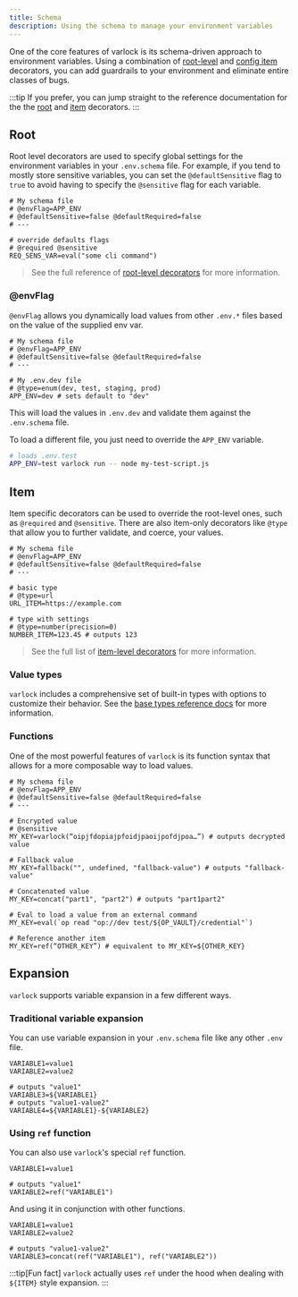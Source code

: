 ```yaml
---
title: Schema
description: Using the schema to manage your environment variables
---
```


One of the core features of varlock is its schema-driven approach to environment variables. Using a combination of [root-level](/reference/root-decorators) and [config item](/reference/item-decorators) decorators, you can add guardrails to your environment and eliminate entire classes of bugs. 

:::tip
If you prefer, you can jump straight to the reference documentation for the the [root](/reference/root-decorators) and [item](reference/item-decorators) decorators. 
:::

## Root

Root level decorators are used to specify global settings for the environment variables in your `.env.schema` file. For example, if you tend to mostly store sensitive variables, you can set the `@defaultSensitive` flag to `true` to avoid having to specify the `@sensitive` flag for each variable.

```env-spec title="example .env.schema"
# My schema file
# @envFlag=APP_ENV
# @defaultSensitive=false @defaultRequired=false
# ---

# override defaults flags
# @required @sensitive
REQ_SENS_VAR=eval("some cli command")
```

> See the full reference of [root-level decorators](/reference/root-decorators) for more information.

### @envFlag

`@envFlag` allows you dynamically load values from other `.env.*` files based on the value of the supplied env var.

```env-spec title="example .env.schema"
# My schema file
# @envFlag=APP_ENV
# @defaultSensitive=false @defaultRequired=false
# ---

# My .env.dev file
# @type=enum(dev, test, staging, prod)
APP_ENV=dev # sets default to "dev"
```

This will load the values in `.env.dev` and validate them against the `.env.schema` file.

To load a different file, you just need to override the `APP_ENV` variable.

```bash
# loads .env.test
APP_ENV=test varlock run -- node my-test-script.js
```

## Item 

Item specific decorators can be used to override the root-level ones, such as `@required` and `@sensitive`. There are also item-only decorators like `@type` that allow you to further validate, and coerce, your values. 

```env-spec title="example .env.schema"
# My schema file
# @envFlag=APP_ENV
# @defaultSensitive=false @defaultRequired=false
# ---

# basic type
# @type=url
URL_ITEM=https://example.com

# type with settings
# @type=number(precision=0)
NUMBER_ITEM=123.45 # outputs 123
```

> See the full list of [item-level decorators](/reference/item-decorators) for more information.

### Value types

`varlock` includes a comprehensive set of built-in types with options to customize their behavior. See the [base types reference docs](/reference/item-decorators/#built-in-base-types) for more information. 

### Functions

One of the most powerful features of `varlock` is its function syntax that allows for a more composable way to load values. 

```env-spec title="example .env.schema"
# My schema file
# @envFlag=APP_ENV
# @defaultSensitive=false @defaultRequired=false
# ---

# Encrypted value
# @sensitive
MY_KEY=varlock(“oipjfdopiajpfoidjpaoijpofdjpoa…”) # outputs decrypted value

# Fallback value
MY_KEY=fallback("", undefined, "fallback-value") # outputs "fallback-value"

# Concatenated value
MY_KEY=concat("part1", "part2") # outputs "part1part2"

# Eval to load a value from an external command
MY_KEY=eval(`op read "op://dev test/${OP_VAULT}/credential"`)

# Reference another item
MY_KEY=ref(“OTHER_KEY”) # equivalent to MY_KEY=${OTHER_KEY}
```

## Expansion


`varlock` supports variable expansion in a few different ways.

### Traditional variable expansion

You can use variable expansion in your `.env.schema` file like any other `.env` file. 

```env-spec
VARIABLE1=value1
VARIABLE2=value2

# outputs "value1"
VARIABLE3=${VARIABLE1}
# outputs "value1-value2"
VARIABLE4=${VARIABLE1}-${VARIABLE2}
```

### Using `ref` function

You can also use `varlock`'s special `ref` function. 

```env-spec
VARIABLE1=value1

# outputs "value1"
VARIABLE2=ref("VARIABLE1")
```

And using it in conjunction with other functions. 

```env-spec
VARIABLE1=value1
VARIABLE2=value2

# outputs "value1-value2"
VARIABLE3=concat(ref("VARIABLE1"), ref("VARIABLE2"))
```

:::tip[Fun fact]
`varlock` actually uses `ref` under the hood when dealing with `${ITEM}` style expansion.
:::

